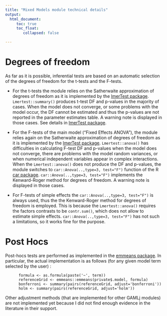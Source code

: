 ```yaml
---
title: "Mixed Models module technical details"
output: 
  html_document:
     toc: true
     toc_float:
        collapsed: false

---
```



# Degrees of freedom

As far as it is possible, inferential tests are based on an automatic selection of the degrees of freedom for the t-tests and the F-tests. 

* For the t-tests the module relies on the Satherwaite approximation of degrees of freedom as it is implemented by the [lmerTest package](https://cran.r-project.org/web/packages/lmerTest/index.html). `Lmertest::summary()` produces t-test DF and p-values in the majority of cases. When the model does not converge, or some problems with the model occur, the DF cannot be estimated and thus the p-values are not reported in the  parameter estimates table. A warning note is displayed in those cases. See details in [lmerTest package](https://cran.r-project.org/web/packages/lmerTest/index.html).

* For the F-tests of the main model ("Fixed Effects ANOVA"), the module relies again on the Satherwaite approximation of degrees of freedom as it is implemented by the [lmerTest package](https://cran.r-project.org/web/packages/lmerTest/index.html). `Lmertest::anova()` has difficulties in calculating F-test DF and p-values when the model does not converge, there are problems with the model random variances, or when numerical independent variables appear in complex interactions. When the `Lmertest::anova()`  does not produce the DF and p-values, the module switches to `car::Anova(..,type=3, test="F")` function of the R [car package](https://cran.r-project.org/web/packages/car/index.html). `car::Anova(..,type=3, test="F")` implements the Kenward-Roger method for degrees of freedom. A warning note is displayed in those cases.

* For F-tests of simple effects the `car::Anova(..,type=3, test="F")` is always used, thus the the Kenward-Roger method for degrees of freedom is employed. This is because the `Lmertest::anova()` requires the factors contrasts to be `contr.sum()`, which does not allow to estimate simple effects. `car::Anova(..,type=3, test="F")` has not such a limitations, so it works fine for the purpose. 

# Post Hocs

Post-hocs tests are performed as implemented in the [emmeans package](https://cran.r-project.org/web/packages/emmeans/index.html). In particular, the actual implementation is as follows (for any given model term selected by the user) :

```
      formula <- as.formula(paste('~', term))
      referenceGrid <- emmeans::emmeans(private$.model, formula)
      bonferroni <- summary(pairs(referenceGrid, adjust='bonferroni'))
      holm <- summary(pairs(referenceGrid, adjust='holm'))
```

Other adjustment methods (that are implemented for other GAMLj modules) are not implemented yet because I did not find enough evidence in the literature in their support. 


